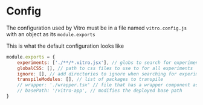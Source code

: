 # Config

The configuration used by Vitro must be in a file named `vitro.config.js` with an object as its `module.exports`

This is what the default configuration looks like

```js
module.exports = {
    experiments: ['./**/*.vitro.jsx'], // globs to search for experiment files
    globalCSS: [], // path to css files to use to for all experiments
    ignore: [], // add directories to ignore when searching for experiment files
    transpileModules: [], // list of packages to transpile
    // wrapper: './wrapper.tsx' // file that has a wrapper component as default export 
    // basePath: '/vitro-app', // modifies the deployed base path
}
```
